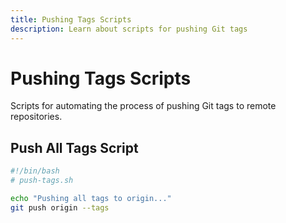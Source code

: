 ```yaml
---
title: Pushing Tags Scripts
description: Learn about scripts for pushing Git tags
---
```


# Pushing Tags Scripts

Scripts for automating the process of pushing Git tags to remote repositories.

## Push All Tags Script

```bash
#!/bin/bash
# push-tags.sh

echo "Pushing all tags to origin..."
git push origin --tags
```
